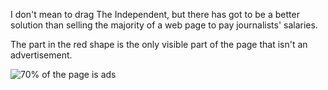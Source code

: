I don't mean to drag The Independent, but there has got to be a better solution than selling the majority of a web page to pay journalists' salaries.

The part in the red shape is the only visible part of the page that isn't an advertisement.

![70% of the page is ads](https://charlesharriesblog.s3.amazonaws.com/uploads/post/pictures/23/independent.jpg)
